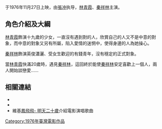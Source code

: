 {{Infobox Film
|片名          = 明天二十歲
|電影原名      = ''{{lang|en|Twenty Tomorrow}}''
|圖像          = 
|圖像說明      = 
|導演          = [[張冲|張冲]]
|監製          = 
|製片          = [[劉仁錕|劉仁錕]]
|編劇          = [[李久壽|李久壽]]
|劇本          = 
|故事          = 
|原著          = 
|旁白          = 
|統籌          = 
|主演          = [[林青霞|林青霞]]<br>[[秦祥林|秦祥林]]<br>[[楊惠姍|楊惠姍]]<br>[[藍毓莉|藍毓莉]]<br>[[鐵孟秋|鐵孟秋]]<br>[[盧碧雲|盧碧雲]]<br>[[卜大明|卜大明]]<br>[[胡鈞|胡鈞]]<br>[[鳳飛飛|鳳飛飛]]<br>[[劉家昌|劉家昌]]<br>[[陳鴻烈|陳鴻烈]]
|副標題        = 
|主題曲        = [[鳳飛飛|鳳飛飛]]<br>《明天二十歲》<br>《熱情》<br>《笑呵呵》
|片頭曲        = 
|片尾曲        = 
|配樂          = 
|攝影          = 
|剪輯          = 
|製片商        = 
|發行商        = 張氏兄弟影業公司
|上映日期      = {{Film date|1976|||臺灣}}
|發行日期      = 
|片長          = 90分鐘
|產地          = {{台灣電影產地}}
|語言          = 華語
|官方網站      = 
|預算          = 
|票房          = 
|amg_id      = 
|imdb_id     =
}}
{{engname|《明天二十歲》|''Twenty Tomorrow''}}于1976年11月27日上映，由[[張冲|張冲]]执导，[[林青霞|林青霞]]、[[秦祥林|秦祥林]]主演。

==角色介紹及大綱==
[[林青霞|林青霞]]飾演十九歲的少女，一直沒有遇到對的人，欣賞自己的人又不是中意的對象，而中意的對象又另有所屬，陷入愛情的迷惘中，使得身邊的人為她操心。

[[秦祥林|秦祥林]]飾演英俊瀟灑、受女生歡迎的有錢青年，沒有穩定的正式對象。

當[[林青霞|林青霞]]快滿20歲時，遇見[[秦祥林|秦祥林]]，這回終於能使[[秦祥林|秦祥林]]安定喜歡上一個人，兩人開始談戀愛……

==相關連結 ==
*{{douban|title=明天二十岁}}
*{{hkmdb name|9656}}
*維基[[鳳飛飛|鳳飛飛- 明天二十歲]]介紹電影演唱歌曲

[[Category:1976年臺灣電影作品|Category:1976年臺灣電影作品]]